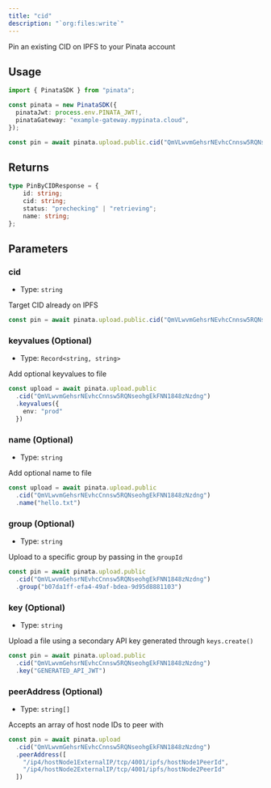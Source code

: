 ```yaml
---
title: "cid"
description: "`org:files:write`"
---
```


Pin an existing CID on IPFS to your Pinata account

## Usage

```typescript
import { PinataSDK } from "pinata";

const pinata = new PinataSDK({
  pinataJwt: process.env.PINATA_JWT!,
  pinataGateway: "example-gateway.mypinata.cloud",
});

const pin = await pinata.upload.public.cid("QmVLwvmGehsrNEvhcCnnsw5RQNseohgEkFNN1848zNzdng")
```

## Returns

```typescript
type PinByCIDResponse = {
	id: string;
	cid: string;
	status: "prechecking" | "retrieving";
	name: string;
};
```

## Parameters

### cid

- Type: `string`

Target CID already on IPFS

```typescript
const pin = await pinata.upload.public.cid("QmVLwvmGehsrNEvhcCnnsw5RQNseohgEkFNN1848zNzdng")
```

### keyvalues (Optional)

- Type: `Record<string, string>`

Add optional keyvalues to file

```typescript {3-8}
const upload = await pinata.upload.public
  .cid("QmVLwvmGehsrNEvhcCnnsw5RQNseohgEkFNN1848zNzdng")
  .keyvalues({
    env: "prod"
  })
```

### name (Optional)

- Type: `string`

Add optional name to file

```typescript {3-8}
const upload = await pinata.upload.public
  .cid("QmVLwvmGehsrNEvhcCnnsw5RQNseohgEkFNN1848zNzdng")
  .name("hello.txt")
```

### group (Optional)

- Type: `string`

Upload to a specific group by passing in the `groupId`

```typescript
const pin = await pinata.upload.public
  .cid("QmVLwvmGehsrNEvhcCnnsw5RQNseohgEkFNN1848zNzdng")
  .group("b07da1ff-efa4-49af-bdea-9d95d8881103")
```

### key (Optional)

- Type: `string`

Upload a file using a secondary API key generated through `keys.create()`

```typescript
const pin = await pinata.upload.public
  .cid("QmVLwvmGehsrNEvhcCnnsw5RQNseohgEkFNN1848zNzdng")
  .key("GENERATED_API_JWT")
```

### peerAddress (Optional)

- Type: `string[]`

Accepts an array of host node IDs to peer with

```typescript
const pin = await pinata.upload
  .cid("QmVLwvmGehsrNEvhcCnnsw5RQNseohgEkFNN1848zNzdng")
  .peerAddress([
    "/ip4/hostNode1ExternalIP/tcp/4001/ipfs/hostNode1PeerId",
    "/ip4/hostNode2ExternalIP/tcp/4001/ipfs/hostNode2PeerId"
  ])
```
